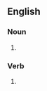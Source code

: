 ==English==

===Noun===
{{head|en|noun plural form}}

# {{plural of|sizzle|lang=en}}

===Verb===
{{head|en|verb form}}

# {{en-third-person singular of|sizzle}}